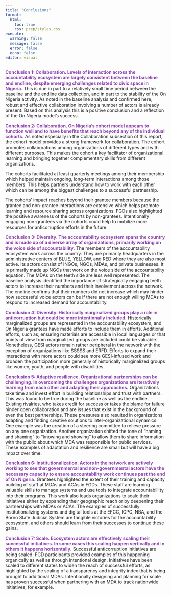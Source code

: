 ```yaml
---
title: "Conclusions"
format:
  html:
    toc: true
    css: prep/styles.css
execute: 
  warning: false
  message: false
  error: false
  echo: false
editor: visual
---
```


[**Conclusion 1: Collaboration. Levels of interaction across the accountability ecosystem are largely consistent between the baseline and endline, despite emerging challenges related to civic space in Nigeria.**]{style="color: #8E44AD;"} This is due in part to a relatively small time period between the baseline and the endline data collection, and in part to the stability of the On Nigeria activity. As noted in the baseline analysis and confirmed here, robust and effective collaboration involving a number of actors is already present. Based on this analysis this is a positive conclusion and a reflection of the On Nigeria model's success.

[**Conclusion 2: Collaboration. On Nigeria's cohort model appears to function well and to have benefits that reach beyond any of the individual cohorts.**]{style="color: #8E44AD;"} As noted especially in the Collaboration subsection of this report, the cohort model provides a strong framework for collaboration. The cohort promotes collaborations among organizations of different types and with different purposes. This makes the cohort a key facilitator of organizational learning and bringing together complementary skills from different organizations.

The cohorts facilitated at least quarterly meetings among their membership which helped maintain ongoing, long-term interactions among those members. This helps partners understand how to work with each other which can be among the biggest challenges to a successful partnership.

The cohorts' impact reaches beyond their grantee members because the grantee and non-grantee interactions are extensive which helps promote learning and resource sharing across organizations. FGDs also highlighted the positive awareness of the cohorts by non-grantees. Intentionally engaging non-grantees via the cohorts could help to mobilize more resources for anticorruption efforts in the future.

[**Conclusion 3: Diversity. The accountability ecosystem spans the country and is made up of a diverse array of organizations, primarily working on the voice side of accountability.**]{style="color: #8E44AD;"} The members of the accountability ecosystem work across the country. They are primarily headquarters in the administrative centers of BLUE, YELLOW, and RED where they are also most active. Its actors consist of INGOs, NGOs, MDAs, and private businesses. It is primarily made up NGOs that work on the voice side of the accountability equation. The MDAs on the teeth side are less well represented. The baseline analysis identified the importance of strategically engaging teeth actors to increase their numbers and their involvement across the network. The endline confirms that their numbers did not increase which may hinder how successful voice actors can be if there are not enough willing MDAs to respond to increased demand for accountability.

[**Conclusion 4: Diversity. Historically marginalized groups play a role in anticorruption but could be more intentionally included.**]{style="color: #8E44AD;"} Historically marginalized groups are represented in the accountability ecosystem, and On Nigeria grantees have made efforts to include them in efforts. Additional efforts, such as, ensuring materials are accessible in local languages or that points of view from marginalized groups are included could be valuable. Nonetheless, GESI actors remain rather peripheral in the network with the exception of organizations like SSSSS and ERFD. Efforts to expand their interactions with more actors could see more GESI-infused work and broaden the participation more generally of historically marginalized groups like women, youth, and people with disabilities.

[**Conclusion 5: Adaptive resilience. Organizational partnerships can be challenging. In overcoming the challenges organizations are iteratively learning from each other and adapting their approaches.**]{style="color: #8E44AD;"} Organizations take time and invest effort in building relationships and trust with partners. This was found to be true during the baseline as well as the endline. Existing rivalries, who takes credit for success or takes the blame for failure hinder open collaboration and are issues that exist in the background of even the best partnerships. These pressures also resulted in organizations adapting and finding creative solutions to inter-organizational dynamics. One example was the creation of a steering committee to relieve pressure on any one organization. Another organization shifted the tone of "naming and shaming" to "knowing and showing" to allow them to share information with the public about which MDA was responsible for public services. These examples of adaptation and resilience are small but will have a big impact over time.

[**Conclusion 6: Institutionalization. Actors in the network are actively working to see that governmental and non-governmental actors have the necessary capacity to ensure accountability work continues past the end of On Nigeria.**]{style="color: #8E44AD;"} Grantees highlighted the extent of their training and capacity building of staff at MDAs and ACAs in FGDs. These staff are learning valuable skills to manage systems and use tools to integrate accountabililty into their programs. This work also leads organizations to scale their initiatives either by expanding their geographic reach or by deepening their partnerships with MDAs or ACAs. The examples of successfully institutionalizing systems and digital tools at the EFCC, ICPC, NBA, and the Borno State Judicial System are tangible victories for the accountability ecosystem, and others should learn from their successes to continue these gains.

[**Conclusion 7: Scale. Ecosystem actors are effectively scaling their successful initiatives. In some cases this scaling happen vertically and in others it happens horizontally.**]{style="color: #8E44AD;"} Successful anticorruption initiatives are being scaled. FGD participants provided examples of this happening organically as well as through intentional design. Initiatives have been scaled to different states to widen the reach of successful efforts, as highlighted by the scaling of a transparency and integrity index that is being brought to additional MDAs. Intentionally designing and planning for scale has proven successful when partnering with an MDA to track nationwide initiatives, for example.
